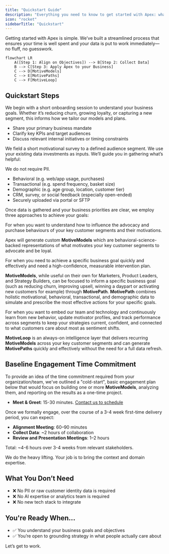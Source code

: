 ```yaml
---
title: "Quickstart Guide"
description: "Everything you need to know to get started with Apex: what to prepare, what to expect, and how we’ll work together."
icon: "rocket"
sidebarTitle: "Quickstart"
---
```



Getting started with Apex is simple. We’ve built a streamlined process that ensures your time is well spent and your data is put to work immediately—no fluff, no guesswork.

```mermaid
flowchart LR
    A([Step 1: Align on Objectives]) --> B[Step 2: Collect Data]
    B --> C[Step 3: Apply Apex to your Business]
    C --> D[MotiveModels]
    C --> E[MotivePaths]
    C --> F[MotiveLoop]
```

## Quickstart Steps

<Steps>
<Step title="Align on Objectives">

We begin with a short onboarding session to understand your business goals. Whether it’s reducing churn, growing loyalty, or capturing a new segment, this informs how we tailor our models and plans.

- Share your primary business mandate
- Clarify key KPIs and target audiences
- Discuss relevant internal initiatives or timing constraints

</Step>
<Step title="Collect Data">

We field a short motivational survey to a defined audience segment. We use your existing data investments as inputs. We’ll guide you in gathering what’s helpful:

<Note>
We do not require PII.
</Note>

- Behavioral (e.g. web/app usage, purchases)
- Transactional (e.g. spend frequency, basket size)
- Demographic (e.g. age group, location, customer tier)
- CRM, survey, or social feedback (especially open-ended)
- Securely uploaded via portal or SFTP

</Step>
<Step title="Apply Apex to your Business">

Once data is gathered and your business priorities are clear, we employ three approaches to achieve your goals:

<ParamField path="MotiveModel">
For when you want to understand how to influence the advocacy and purchase behaviours of your key customer segments and their motivations.

Apex will generate custom **MotiveModels** which are behavioral-science-backed representations of what motivates your key customer segments to advocate and be loyal. 
</ParamField>

<ParamField path="MotivePath">
For when you need to achieve a specific business goal quickly and effectively and need a high-confidence, measurable intervention plan.

**MotiveModels**, while useful on their own for Marketers, Product Leaders, and Strategy Builders, can be focused to inform a specific business goal (such as reducing churn, improving upsell, winning a daypart or activating new customers for example) through **MotivePath**. **MotivePath** combines holistic motivational, behavioral, transactional, and demographic data to simulate and prescribe the most effective actions for your specific goals. 
</ParamField>

<ParamField path="MotiveLoop">
For when you want to embed our team and technology and continuously learn from new behavior, update motivator profiles, and track performance across segments to keep your strategies current, confident, and connected to what customers care about most as sentiment shifts.

**MotiveLoop** is an always-on intelligence layer that delivers recurring **MotiveModels** across your key customer segments and can generate **MotivePaths** quickly and effectively without the need for a full data refresh.
</ParamField>

</Step>
</Steps>

## Baseline Engagement Time Commitment

To provide an idea of the time commitment required from your organization/team, we've outlined a "cold-start", basic engagement plan below that would focus on building one or more **MotiveModels**, analyzing them, and reporting on the results as a one-time project.

- **Meet & Greet**: 15-30 minutes. [Contact us to schedule](https://apexscore.ai/contact)

Once we formally engage, over the course of a 3-4 week first-time delivery period, you can expect:

- **Alignment Meeting**: 60–90 minutes
- **Collect Data**: ~2 hours of collaboration
- **Review and Presentation Meetings**: 1–2 hours

Total: ~4-6 hours over 3-4 weeks from relevant stakeholders.

We do the heavy lifting. Your job is to bring the context and domain expertise.

## What You Don’t Need

- ❌ No PII or raw customer identity data is required
- ❌ No AI expertise or analytics team is required
- ❌ No new tech stack to integrate

## You're Ready When...

- ✅ You understand your business goals and objectives
- ✅ You’re open to grounding strategy in what people actually care about  

Let’s get to work.
